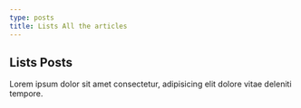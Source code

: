 ```yaml
---
type: posts
title: Lists All the articles
---
```


## Lists Posts

Lorem ipsum dolor sit amet consectetur, adipisicing elit dolore vitae deleniti tempore. 